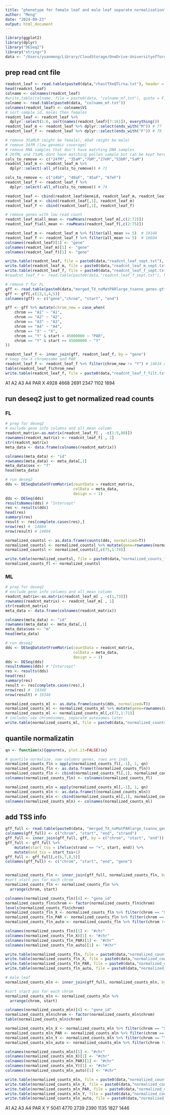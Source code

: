 ```yaml
---
title: "phenotype for female leaf and male leaf separate normalization"
author: "Meng"
date: "2024-09-23"
output: html_document
---
```


```r
library(ggplot2)
library(dplyr)
library("DESeq2")
library("stringr")
data <- "/Users/yuanmeng/Library/CloudStorage/OneDrive-UniversityofToronto/Manuscripts/rumex_eqtl/"
```

## prep read cnt file
```r
readcnt_leaf <- read.table(paste0(data,"rhastTXeQTLrna.txt"), header = T)
head(readcnt_leaf)
colname <- colnames(readcnt_leaf)
#write.table(colname, file = paste0(data, "colname_mf.txt"), quote = F, row.names = F)
colname <- read.table(paste0(data, "colname_mf.txt"))
colnames(readcnt_leaf) <- colname$V1
# sort sample id, males then females
readcnt_leaf <- readcnt_leaf %>%
  dplyr::select(1:6, sort(names(readcnt_leaf)[7:161]), everything())
readcnt_leaf_m <- readcnt_leaf %>% dplyr::select(ends_with("M")) # 77
readcnt_leaf_f <- readcnt_leaf %>% dplyr::select(ends_with("F")) # 78

# remove 35aMLR (might be female), 40aF (might be male)
# remove 24fM (low genomic coverage)
# remove RNA samples that don't have matching DNA samples
# 26fML and 73aML dont have matching pollen sample but can be kept here
cols_to_remove <- c("24fM", "35aM","7bM","27eM","53bM","5aM")
readcnt_leaf_m <- readcnt_leaf_m %>%
  dplyr::select(-all_of(cols_to_remove)) # 71

cols_to_remove <- c("14bF", "40aF", "45aF", "67eF")
readcnt_leaf_f <- readcnt_leaf_f %>%
  dplyr::select(-all_of(cols_to_remove)) # 74

readcnt_leaf <- cbind(readcnt_leaf$Geneid, readcnt_leaf_m, readcnt_leaf_f)
readcnt_leaf_m <- cbind(readcnt_leaf[,1], readcnt_leaf_m)
readcnt_leaf_f <- cbind(readcnt_leaf[,1], readcnt_leaf_f)

# remove genes with low read count 
readcnt_leaf_m$all_mean <- rowMeans(readcnt_leaf_m[,c(2:72)])
readcnt_leaf_f$all_mean <- rowMeans(readcnt_leaf_f[,c(2:75)])

readcnt_leaf_m <- readcnt_leaf_m %>% filter(all_mean >= 5)  # 19348
readcnt_leaf_f <- readcnt_leaf_f %>% filter(all_mean >= 5)  # 18604
colnames(readcnt_leaf)[1] <- "gene"
colnames(readcnt_leaf_m)[1] <- "gene"
colnames(readcnt_leaf_f)[1] <- "gene"

write.table(readcnt_leaf, file = paste0(data,"readcnt_leaf_sept.txt"), row.names = FALSE, quote = F) # 37659
write.table(readcnt_leaf_m, file = paste0(data,"readcnt_leaf_m_sept.txt"), row.names = FALSE, quote = F)
write.table(readcnt_leaf_f, file = paste0(data,"readcnt_leaf_f_sept.txt"), row.names = FALSE, quote = F)
#readcnt_leaf_f <- read.table(paste0(data,"readcnt_leaf_f_sept.txt"), header = T, check.names = F)

# remove Y for FL
gff <- read.table(paste0(data,"merged_TX_noMatPARlarge_txanno_genes.gtf"))
gff <- gff[,c(13,1,4,5)]
colnames(gff) <- c("gene","chrom", "start", "end")

gff <- gff %>% mutate(chrom_new = case_when(
    chrom == "A1" ~ "A1",
    chrom == "A2" ~ "A2",
    chrom == "A3" ~ "A3",
    chrom == "A4" ~ "A4",
    chrom == "X" ~ "X",
    chrom == "Y" & start < 45000000 ~ "PAR",
    chrom == "Y" & start >= 45000000 ~ "Y"
))

readcnt_leaf_f <- inner_join(gff, readcnt_leaf_f, by = "gene")
# keep the X chromosome and PAR
readcnt_leaf_f <- readcnt_leaf_f %>% filter(chrom_new != "Y") # 14634 A 17630
table(readcnt_leaf_f$chrom_new)
write.table(readcnt_leaf_f, file = paste0(data,"readcnt_leaf_f_filt.txt"), row.names = FALSE, quote = F)
```
A1   A2   A3   A4  PAR    X 
4928 4668 2691 2347 1102 1894

## run deseq2 just to get normalized read counts
### FL
```r
# prep for deseq2
# exclude gene info columns and all_mean column
readcnt_matrix<-as.matrix(readcnt_leaf_f[ , -c(1:5,80)]) 
rownames(readcnt_matrix) <- readcnt_leaf_f[ , 1]
str(readcnt_matrix)
meta_data <- data.frame(colnames(readcnt_matrix))

colnames(meta_data) <- "id"
rownames(meta_data) <- meta_data[,1]
meta_data$sex <- "f"
head(meta_data)

# run deseq2
dds <- DESeqDataSetFromMatrix(countData = readcnt_matrix, 
                              colData = meta_data,
                              design = ~ 1)
dds <- DESeq(dds)
resultsNames(dds) # "Intercept"
res <- results(dds)
head(res)
summary(res)
result <- res[complete.cases(res),]
nrow(res) #  14804
nrow(result) # 14804

normalized_countsl <- as.data.frame(counts(dds, normalized=T))
normalized_countsl <- normalized_countsl %>% mutate(gene=rownames(normalized_countsl)) 
normalized_countsl <- normalized_countsl[,c(75,1:74)]

write.table(normalized_countsl, file = paste0(data,"normalized_counts_fl_sept.txt"), row.names = FALSE, quote = F)
normalized_counts_fl <- normalized_countsl
```

### ML
```r
# prep for deseq2
# exclude gene info columns and all_mean column
readcnt_matrix<-as.matrix(readcnt_leaf_m[ , -c(1,73)]) 
rownames(readcnt_matrix) <- readcnt_leaf_m[ , 1]
str(readcnt_matrix)
meta_data <- data.frame(colnames(readcnt_matrix))

colnames(meta_data) <- "id"
rownames(meta_data) <- meta_data[,1]
meta_data$sex <- "m"
head(meta_data)

# run deseq2
dds <- DESeqDataSetFromMatrix(countData = readcnt_matrix, 
                              colData = meta_data,
                              design = ~ 1)
dds <- DESeq(dds)
resultsNames(dds) # "Intercept"
res <- results(dds)
head(res)
summary(res)
result <- res[complete.cases(res),]
nrow(res) #  19348
nrow(result) # 19348

normalized_counts_ml <- as.data.frame(counts(dds, normalized=T))
normalized_counts_ml <- normalized_counts_ml %>% mutate(gene=rownames(normalized_counts_ml)) 
normalized_counts_ml <- normalized_counts_ml[,c(72,1:71)]
# includes sex chromosomes, separate autosomes later
write.table(normalized_counts_ml, file = paste0(data,"normalized_counts_ml_sept.txt"), row.names = FALSE, quote = F)
```


## quantile normalizatin
```r
qn <- function(x){qqnorm(x, plot.it=FALSE)$x}

# quantile normalize, now columns genes, rows are inds
normalized_counts_fln = apply(normalized_counts_fl[,-1], 1, qn)
normalized_counts_fln <- as.data.frame(t(normalized_counts_fln))
normalized_counts_fln <- cbind(normalized_counts_fl[,1], normalized_counts_fln)
colnames(normalized_counts_fln) <- colnames(normalized_counts_fl)

normalized_counts_mln = apply(normalized_counts_ml[,-1], 1, qn)
normalized_counts_mln <- as.data.frame(t(normalized_counts_mln))
normalized_counts_mln <- cbind(normalized_counts_ml[,1], normalized_counts_mln)
colnames(normalized_counts_mln) <- colnames(normalized_counts_ml)

```

## add TSS info
```r
gff_full <- read.table(paste0(data, "merged_TX_noMatPARlarge_txanno_gene_full.bed"))
colnames(gff_full) <- c("chrom", "start", "end", "strand")
gff_full <- inner_join(gff_full, gff, by = c("chrom", "start", "end"))
gff_full <- gff_full %>%
    mutate(start_tss = ifelse(strand == "+", start, end)) %>%
    mutate(end_tss = start_tss+1) 
gff_full <- gff_full[,c(6,7,8,5)]
colnames(gff_full) <- c("chrom", "start", "end", "gene")


normalized_counts_fln <- inner_join(gff_full, normalized_counts_fln, by = "gene")
#sort start pos for each chrom
normalized_counts_fln <- normalized_counts_fln %>%
  arrange(chrom, start) 

colnames(normalized_counts_fln)[4] <- "gene_id"
normalized_counts_fln$chrom <- factor(normalized_counts_fln$chrom)
levels(normalized_counts_fln$chrom)
normalized_counts_fln_X <- normalized_counts_fln %>% filter(chrom == "X") #1894
normalized_counts_fln_PAR <- normalized_counts_fln %>% filter(chrom == "PAR") #1102
normalized_counts_fln_auto <- normalized_counts_fln %>% filter(chrom != "PAR" & chrom != "X") #14634

colnames(normalized_counts_fln)[1] <- "#chr"
colnames(normalized_counts_fln_X)[1] <- "#chr"
colnames(normalized_counts_fln_PAR)[1] <- "#chr"
colnames(normalized_counts_fln_auto)[1] <- "#chr"

write.table(normalized_counts_fln, file = paste0(data,"normalized_counts_fln_X_PAR.bed"), row.names = FALSE, quote = F, sep = "\t")
write.table(normalized_counts_fln_X, file = paste0(data,"normalized_counts_fln_X.bed"), row.names = FALSE, quote = F, sep = "\t")
write.table(normalized_counts_fln_PAR, file = paste0(data,"normalized_counts_fln_PAR.bed"), row.names = FALSE, quote = F, sep = "\t")
write.table(normalized_counts_fln_auto, file = paste0(data,"normalized_counts_fln_auto.bed"), row.names = FALSE, quote = F, sep = "\t")

```

```r
# male leaf
normalized_counts_mln <- inner_join(gff_full, normalized_counts_mln, by = "gene")

#sort start pos for each chrom
normalized_counts_mln <- normalized_counts_mln %>%
  arrange(chrom, start) 

colnames(normalized_counts_mln)[4] <- "gene_id"
normalized_counts_mln$chrom <- factor(normalized_counts_mln$chrom)
table(normalized_counts_mln$chrom)

normalized_counts_mln_X <- normalized_counts_mln %>% filter(chrom == "X") # 1827
normalized_counts_mln_PAR <- normalized_counts_mln %>% filter(chrom == "PAR") # 1135
normalized_counts_mln_Y <- normalized_counts_mln %>% filter(chrom == "Y") # 1446
normalized_counts_mln_auto <- normalized_counts_mln %>% filter(chrom != "PAR" & chrom != "X" & chrom != "Y") # 14940

colnames(normalized_counts_mln)[1] <- "#chr"
colnames(normalized_counts_mln_X)[1] <- "#chr"
colnames(normalized_counts_mln_PAR)[1] <- "#chr"
colnames(normalized_counts_mln_Y)[1] <- "#chr"
colnames(normalized_counts_mln_auto)[1] <- "#chr"

write.table(normalized_counts_mln, file = paste0(data,"normalized_counts_mln_full.bed"), row.names = FALSE, quote = F, sep = "\t")
write.table(normalized_counts_mln_X, file = paste0(data,"normalized_counts_mln_X.bed"), row.names = FALSE, quote = F, sep = "\t")
write.table(normalized_counts_mln_PAR, file = paste0(data,"normalized_counts_mln_PAR.bed"), row.names = FALSE, quote = F, sep = "\t")
write.table(normalized_counts_mln_Y, file = paste0(data,"normalized_counts_mln_Y.bed"), row.names = FALSE, quote = F, sep = "\t")
write.table(normalized_counts_mln_auto, file = paste0(data,"normalized_counts_mln_auto.bed"), row.names = FALSE, quote = F, sep = "\t")
```
A1   A2   A3   A4  PAR    X    Y 
5041 4770 2739 2390 1135 1827 1446
